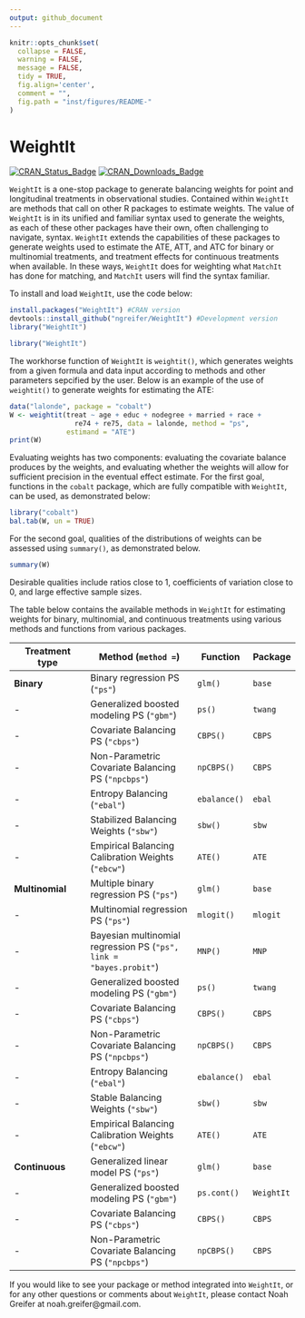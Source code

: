 ```yaml
---
output: github_document
---
```


<!-- README.md is generated from README.Rmd. Please edit that file -->

```r
knitr::opts_chunk$set(
  collapse = FALSE,
  warning = FALSE,
  message = FALSE,
  tidy = TRUE,
  fig.align='center',
  comment = "",
  fig.path = "inst/figures/README-"
)
```
# WeightIt

[![CRAN_Status_Badge](http://r-pkg.org/badges/version-last-release/WeightIt?color=0047ab
)](https://cran.r-project.org/package=WeightIt)
[![CRAN_Downloads_Badge](http://cranlogs.r-pkg.org/badges/WeightIt?color=0047ab
)](https://cran.r-project.org/package=WeightIt)

`WeightIt` is a one-stop package to generate balancing weights for point and longitudinal treatments in observational studies. Contained within `WeightIt` are methods that call on other R packages to estimate weights. The value of `WeightIt` is in its unified and familiar syntax used to generate the weights, as each of these other packages have their own, often challenging to navigate, syntax. `WeightIt` extends the capabilities of these packages to generate weights used to estimate the ATE, ATT, and ATC for binary or multinomial treatments, and treatment effects for continuous treatments when available. In these ways, `WeightIt` does for weighting what `MatchIt` has done for matching, and `MatchIt` users will find the syntax familiar.

To install and load `WeightIt`, use the code below:

```r
install.packages("WeightIt") #CRAN version
devtools::install_github("ngreifer/WeightIt") #Development version
library("WeightIt")
```
```r
library("WeightIt")
```

The workhorse function of `WeightIt` is `weightit()`, which generates weights from a given formula and data input according to methods and other parameters sepcified by the user. Below is an example of the use of `weightit()` to generate weights for estimating the ATE:

```r
data("lalonde", package = "cobalt")
W <- weightit(treat ~ age + educ + nodegree + married + race +
                re74 + re75, data = lalonde, method = "ps",
              estimand = "ATE")
print(W)
```

Evaluating weights has two components: evaluating the covariate balance produces by the weights, and evaluating whether the weights will allow for sufficient precision in the eventual effect estimate. For the first goal, functions in the `cobalt` package, which are fully compatible with `WeightIt`, can be used, as demonstrated below:

```r
library("cobalt")
bal.tab(W, un = TRUE)
```

For the second goal, qualities of the distributions of weights can be assessed using `summary()`, as demonstrated below.

```r
summary(W)
```

Desirable qualities include ratios close to 1, coefficients of variation close to 0, and large effective sample sizes.

The table below contains the available methods in `WeightIt` for estimating weights for binary, multinomial, and continuous treatments using various methods and functions from various packages.
 
 Treatment type | Method (`method = `) | Function | Package
 -------------- | -------------------- | -------- | -------
 **Binary** | Binary regression PS (`"ps"`) | `glm()` | `base`
 - | Generalized boosted modeling PS (`"gbm"`) | `ps()` | `twang`
 - | Covariate Balancing PS (`"cbps"`) | `CBPS()` | `CBPS`
 - | Non-Parametric Covariate Balancing PS (`"npcbps"`) | `npCBPS()` | `CBPS`
 - | Entropy Balancing (`"ebal"`) | `ebalance()` | `ebal`
 - | Stabilized Balancing Weights (`"sbw"`) | `sbw()` | `sbw`
 - | Empirical Balancing Calibration Weights (`"ebcw"`) | `ATE()` | `ATE`
 **Multinomial** | Multiple binary regression PS (`"ps"`) | `glm()` | `base`
 - | Multinomial regression PS (`"ps"`) | `mlogit()` | `mlogit`
 - | Bayesian multinomial regression PS (`"ps", link = "bayes.probit"`) | `MNP()` | `MNP`
 - | Generalized boosted modeling PS (`"gbm"`) | `ps()` | `twang`
 - | Covariate Balancing PS (`"cbps"`) | `CBPS()` | `CBPS`
 - | Non-Parametric Covariate Balancing PS (`"npcbps"`) | `npCBPS()` | `CBPS`
 - | Entropy Balancing (`"ebal"`) | `ebalance()` | `ebal`
 - | Stable Balancing Weights (`"sbw"`) | `sbw()` | `sbw`
 - | Empirical Balancing Calibration Weights (`"ebcw"`) | `ATE()` | `ATE`
 **Continuous** | Generalized linear model PS (`"ps"`) | `glm()` | `base`
 - | Generalized boosted modeling PS (`"gbm"`) | `ps.cont()` | `WeightIt`
 - | Covariate Balancing PS (`"cbps"`) | `CBPS()` | `CBPS`
 - | Non-Parametric Covariate Balancing PS (`"npcbps"`) | `npCBPS()` | `CBPS`

If you would like to see your package or method integrated into `WeightIt`, or for any other questions or comments about `WeightIt`, please contact Noah Greifer at noah.greifer@gmail.com.
